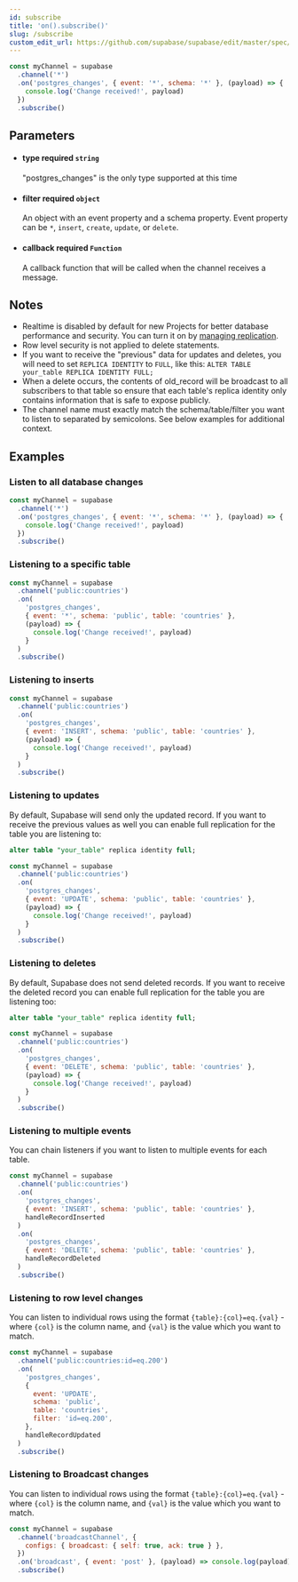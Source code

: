 ```yaml
---
id: subscribe
title: 'on().subscribe()'
slug: /subscribe
custom_edit_url: https://github.com/supabase/supabase/edit/master/spec/supabase_js_v2_legacy.yml
---
```



```js
const myChannel = supabase
  .channel('*')
  .on('postgres_changes', { event: '*', schema: '*' }, (payload) => {
    console.log('Change received!', payload)
  })
  .subscribe()
```

## Parameters

<ul className="method-list-group">
  
<li className="method-list-item">
  <h4 className="method-list-item-label">
    <span className="method-list-item-label-name">
      type
    </span>
    <span className="method-list-item-label-badge required">
      required
    </span>
    <span className="method-list-item-validation">
      <code>string</code>
    </span>
  </h4>
  <div class="method-list-item-description">

"postgres_changes" is the only type supported at this time

  </div>
  
</li>

<li className="method-list-item">
  <h4 className="method-list-item-label">
    <span className="method-list-item-label-name">
      filter
    </span>
    <span className="method-list-item-label-badge required">
      required
    </span>
    <span className="method-list-item-validation">
      <code>object</code>
    </span>
  </h4>
  <div class="method-list-item-description">

An object with an event property and a schema property. Event property can be `*`, `insert`, `create`, `update`, or `delete`.

  </div>
  
</li>

<li className="method-list-item">
  <h4 className="method-list-item-label">
    <span className="method-list-item-label-name">
      callback
    </span>
    <span className="method-list-item-label-badge required">
      required
    </span>
    <span className="method-list-item-validation">
      <code>Function</code>
    </span>
  </h4>
  <div class="method-list-item-description">

A callback function that will be called when the channel receives a message.

  </div>
  
</li>

</ul>

## Notes

- Realtime is disabled by default for new Projects for better database performance and security. You can turn it on by [managing replication](/docs/guides/api#managing-realtime).
- Row level security is not applied to delete statements.
- If you want to receive the "previous" data for updates and deletes, you will need to set `REPLICA IDENTITY` to `FULL`, like this: `ALTER TABLE your_table REPLICA IDENTITY FULL;`
- When a delete occurs, the contents of old_record will be broadcast to all subscribers to that table so ensure that each table's replica identity only contains information that is safe to expose publicly.
- The channel name must exactly match the schema/table/filter you want to listen to separated by semicolons. See below examples for additional context.

## Examples

### Listen to all database changes

```js
const myChannel = supabase
  .channel('*')
  .on('postgres_changes', { event: '*', schema: '*' }, (payload) => {
    console.log('Change received!', payload)
  })
  .subscribe()
```

### Listening to a specific table

```js
const myChannel = supabase
  .channel('public:countries')
  .on(
    'postgres_changes',
    { event: '*', schema: 'public', table: 'countries' },
    (payload) => {
      console.log('Change received!', payload)
    }
  )
  .subscribe()
```

### Listening to inserts

```js
const myChannel = supabase
  .channel('public:countries')
  .on(
    'postgres_changes',
    { event: 'INSERT', schema: 'public', table: 'countries' },
    (payload) => {
      console.log('Change received!', payload)
    }
  )
  .subscribe()
```

### Listening to updates

By default, Supabase will send only the updated record. If you want to receive the previous values as well you can
enable full replication for the table you are listening to:

```sql
alter table "your_table" replica identity full;
```

```js
const myChannel = supabase
  .channel('public:countries')
  .on(
    'postgres_changes',
    { event: 'UPDATE', schema: 'public', table: 'countries' },
    (payload) => {
      console.log('Change received!', payload)
    }
  )
  .subscribe()
```

### Listening to deletes

By default, Supabase does not send deleted records. If you want to receive the deleted record you can
enable full replication for the table you are listening too:

```sql
alter table "your_table" replica identity full;
```

```js
const myChannel = supabase
  .channel('public:countries')
  .on(
    'postgres_changes',
    { event: 'DELETE', schema: 'public', table: 'countries' },
    (payload) => {
      console.log('Change received!', payload)
    }
  )
  .subscribe()
```

### Listening to multiple events

You can chain listeners if you want to listen to multiple events for each table.

```js
const myChannel = supabase
  .channel('public:countries')
  .on(
    'postgres_changes',
    { event: 'INSERT', schema: 'public', table: 'countries' },
    handleRecordInserted
  )
  .on(
    'postgres_changes',
    { event: 'DELETE', schema: 'public', table: 'countries' },
    handleRecordDeleted
  )
  .subscribe()
```

### Listening to row level changes

You can listen to individual rows using the format `{table}:{col}=eq.{val}` - where `{col}` is the column name, and `{val}` is the value which you want to match.

```js
const myChannel = supabase
  .channel('public:countries:id=eq.200')
  .on(
    'postgres_changes',
    {
      event: 'UPDATE',
      schema: 'public',
      table: 'countries',
      filter: 'id=eq.200',
    },
    handleRecordUpdated
  )
  .subscribe()
```

### Listening to Broadcast changes

You can listen to individual rows using the format `{table}:{col}=eq.{val}` - where `{col}` is the column name, and `{val}` is the value which you want to match.

```js
const myChannel = supabase
  .channel('broadcastChannel', {
    configs: { broadcast: { self: true, ack: true } },
  })
  .on('broadcast', { event: 'post' }, (payload) => console.log(payload))
  .subscribe()
```
